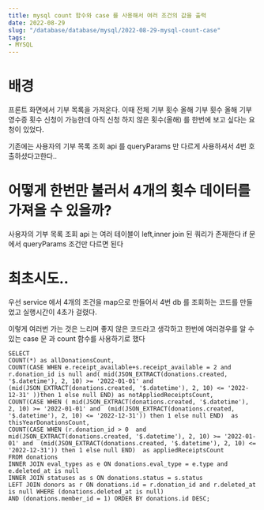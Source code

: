 ```yaml
---
title: mysql count 함수와 case 를 사용해서 여러 조건의 값을 출력
date: 2022-08-29
slug: "/database/database/mysql/2022-08-29-mysql-count-case"
tags:
- MYSQL
---
```


# 배경
프론트 화면에서 기부 목록을 가져온다.
이때
전체 기부 횟수
올해 기부 횟수
올해 기부영수증 횟수
신청이 가능한데 아직 신청 하지 않은 횟수(올해)
를 한번에 보고 싶다는 요청이 있었다.

기존에는 사용자의 기부 목록 조회 api 를 queryParams 만 다르게 사용하셔서 4번 호출하셨다고한다..


# 어떻게 한번만 불러서 4개의 횟수 데이터를 가져올 수 있을까?

사용자의 기부 목록 조회 api 는 여러 테이블이 left,inner join 된 쿼리가 존재한다
if 문에서 queryParams 조건만 다르면 된다

# 최초시도..
우선 service 에서 4개의 조건을 map으로 만들어서
4번 db 를 조회하는 코드를 만들었고
실행시간이 4초가 걸렸다.

이렇게 여러번 가는 것은 느리며 좋지 않은 코드라고 생각하고
한번에 여러경우를 알 수 있는 case 문 과 count 함수를 사용하기로 했다
```
SELECT
COUNT(*) as allDonationsCount,
COUNT(CASE WHEN e.receipt_available+s.receipt_available = 2 and r.donation_id is null and( mid(JSON_EXTRACT(donations.created, '$.datetime'), 2, 10) >= '2022-01-01' and  (mid(JSON_EXTRACT(donations.created, '$.datetime'), 2, 10) <= '2022-12-31' ))then 1 else null END) as notAppliedReceiptsCount,
COUNT(CASE WHEN ( mid(JSON_EXTRACT(donations.created, '$.datetime'), 2, 10) >= '2022-01-01' and  (mid(JSON_EXTRACT(donations.created, '$.datetime'), 2, 10) <= '2022-12-31')) then 1 else null END)  as thisYearDonationsCount,
COUNT(CASE WHEN (r.donation_id > 0  and mid(JSON_EXTRACT(donations.created, '$.datetime'), 2, 10) >= '2022-01-01' and  (mid(JSON_EXTRACT(donations.created, '$.datetime'), 2, 10) <= '2022-12-31')) then 1 else null END)  as appliedReceiptsCount
FROM donations
INNER JOIN eval_types as e ON donations.eval_type = e.type and e.deleted_at is null
INNER JOIN statuses as s ON donations.status = s.status
LEFT JOIN donors as r ON donations.id = r.donation_id and r.deleted_at is null WHERE (donations.deleted_at is null)
AND (donations.member_id = 1) ORDER BY donations.id DESC;
```